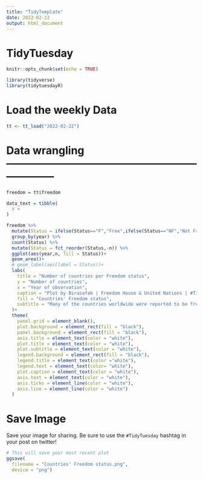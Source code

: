 ```yaml
---
title: "TidyTemplate"
date: 2022-02-22
output: html_document
---
```


# TidyTuesday

```r

knitr::opts_chunk$set(echo = TRUE)

library(tidyverse)
library(tidytuesdayR)

```

# Load the weekly Data


```r

tt <- tt_load("2022-02-22")

```


# Data wrangling --------------------------------------------------------------------
```r
freedom = tt$freedom

data_text = tibble(
  x = 
)

freedom %>% 
  mutate(Status = ifelse(Status=="F","Free",ifelse(Status=="NF","Not Free",ifelse(Status == "PF", "Partially Free",Status)))) %>% 
  group_by(year) %>% 
  count(Status) %>% 
  mutate(Status = fct_reorder(Status,-n)) %>% 
  ggplot(aes(year,n, fill = Status))+
  geom_area()+
  # geom_label(aes(label = Status))+
  labs(
    title = "Number of countries per Freedom status",
    y = "Number of countries",
    x = "Year of observation",
    caption = "Plot by Birasafab | Freedom House & United Nations | #Tidytuesday",
    fill = "Countries' Freedom status",
    subtitle = "Many of the countries worldwide were reported to be free followed by \n partially free countries group and those which are not free"
  )+
  theme(
    panel.grid = element_blank(),
    plot.background = element_rect(fill = "black"),
    panel.background = element_rect(fill = "black"),
    axis.title = element_text(color = "white"),
    plot.title = element_text(color = "white"),
    plot.subtitle = element_text(color = "white"),
    legend.background = element_rect(fill = "black"),
    legend.title = element_text(color ="white"),
    legend.text = element_text(color= "white"),
    plot.caption = element_text(color = "white"),
    axis.text = element_text(color = "white"),
    axis.ticks = element_line(color = "white"),
    axis.line = element_line(color = "white")
  )
```

# Save Image

Save your image for sharing. Be sure to use the `#TidyTuesday` hashtag in your post on twitter! 

```r

# This will save your most recent plot
ggsave(
  filename = "Countries' Freedom status.png",
  device = "png")

```
